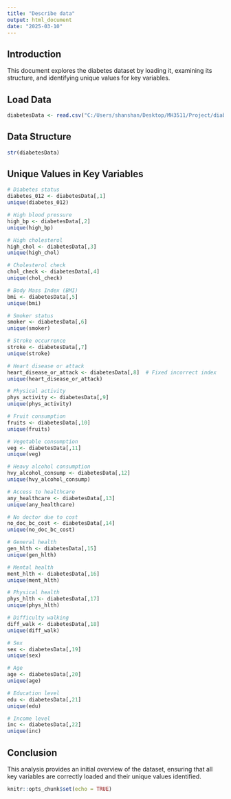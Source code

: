 ---
title: "Describe data"
output: html_document
date: "2025-03-10"
---

## Introduction
This document explores the diabetes dataset by loading it, examining its structure, and identifying unique values for key variables.

## Load Data
```{r}
diabetesData <- read.csv("C:/Users/shanshan/Desktop/MH3511/Project/diabetes_012_health_indicators_BRFSS2015.csv", header=TRUE)
```

## Data Structure
```{r}
str(diabetesData)
```

## Unique Values in Key Variables

```{r}
# Diabetes status
diabetes_012 <- diabetesData[,1]
unique(diabetes_012)

# High blood pressure
high_bp <- diabetesData[,2]
unique(high_bp)

# High cholesterol
high_chol <- diabetesData[,3]
unique(high_chol)

# Cholesterol check
chol_check <- diabetesData[,4]
unique(chol_check)

# Body Mass Index (BMI)
bmi <- diabetesData[,5]
unique(bmi)

# Smoker status
smoker <- diabetesData[,6]
unique(smoker)

# Stroke occurrence
stroke <- diabetesData[,7]
unique(stroke)

# Heart disease or attack
heart_disease_or_attack <- diabetesData[,8]  # Fixed incorrect index
unique(heart_disease_or_attack)

# Physical activity
phys_activity <- diabetesData[,9]
unique(phys_activity)

# Fruit consumption
fruits <- diabetesData[,10]
unique(fruits)

# Vegetable consumption
veg <- diabetesData[,11]
unique(veg)

# Heavy alcohol consumption
hvy_alcohol_consump <- diabetesData[,12]
unique(hvy_alcohol_consump)

# Access to healthcare
any_healthcare <- diabetesData[,13]
unique(any_healthcare)

# No doctor due to cost
no_doc_bc_cost <- diabetesData[,14]
unique(no_doc_bc_cost)

# General health
gen_hlth <- diabetesData[,15]
unique(gen_hlth)

# Mental health
ment_hlth <- diabetesData[,16]
unique(ment_hlth)

# Physical health
phys_hlth <- diabetesData[,17]
unique(phys_hlth)

# Difficulty walking
diff_walk <- diabetesData[,18]
unique(diff_walk)

# Sex
sex <- diabetesData[,19]
unique(sex)

# Age
age <- diabetesData[,20]
unique(age)

# Education level
edu <- diabetesData[,21]
unique(edu)

# Income level
inc <- diabetesData[,22]
unique(inc)
```

## Conclusion
This analysis provides an initial overview of the dataset, ensuring that all key variables are correctly loaded and their unique values identified.


```{r setup, include=FALSE}
knitr::opts_chunk$set(echo = TRUE)
```
